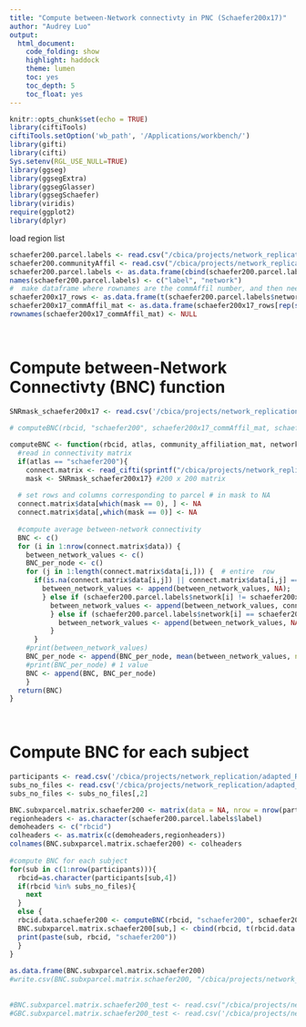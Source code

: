 ```yaml
---
title: "Compute between-Network connectivty in PNC (Schaefer200x17)"
author: "Audrey Luo"
output:
  html_document:
    code_folding: show
    highlight: haddock
    theme: lumen
    toc: yes
    toc_depth: 5
    toc_float: yes
---
```

```r
knitr::opts_chunk$set(echo = TRUE)
library(ciftiTools)
ciftiTools.setOption('wb_path', '/Applications/workbench/')
library(gifti)
library(cifti)
Sys.setenv(RGL_USE_NULL=TRUE)
library(ggseg)
library(ggsegExtra)  
library(ggsegGlasser) 
library(ggsegSchaefer)  
library(viridis)
require(ggplot2)
library(dplyr)
```

 
load region list
```r
schaefer200.parcel.labels <- read.csv("/cbica/projects/network_replication/atlases/parcellations/schaefer200x17_regionlist.csv", header = T)
schaefer200.communityAffil <- read.csv("/cbica/projects/network_replication/atlases/parcellations/Schaefer_17Network/schaefer200x17CommunityAffiliation.1D .csv", header=F)
schaefer200.parcel.labels <- as.data.frame(cbind(schaefer200.parcel.labels$x, schaefer200.communityAffil$V1))
names(schaefer200.parcel.labels) <- c("label", "network")
#  make dataframe where rownames are the commAffil number, and then need to transpose V1 to be rows 
schaefer200x17_rows <- as.data.frame(t(schaefer200.parcel.labels$network))
schaefer200x17_commAffil_mat <- as.data.frame(schaefer200x17_rows[rep(seq_len(nrow(schaefer200x17_rows)), each = 200), ])
rownames(schaefer200x17_commAffil_mat) <- NULL
 
 
```

# Compute between-Network Connectivty (BNC) function 

```r
SNRmask_schaefer200x17 <- read.csv('/cbica/projects/network_replication/atlases/Masks/SNRmask_schaefer200x17.csv')
  
# computeBNC(rbcid, "schaefer200", schaefer200x17_commAffil_mat, schaefer200.parcel.labels$network)

computeBNC <- function(rbcid, atlas, community_affiliation_mat, network_assignment){
  #read in connectivity matrix
  if(atlas == "schaefer200"){
    connect.matrix <- read_cifti(sprintf("/cbica/projects/network_replication/pconn/%1$s/%1$s_ses-PNC1_task-rest_acq-singleband_space-fsLR_atlas-Schaefer217_den-91k_den-91k_bold.pconn.nii",rbcid))
    mask <- SNRmask_schaefer200x17} #200 x 200 matrix 
 
  # set rows and columns corresponding to parcel # in mask to NA
  connect.matrix$data[which(mask == 0), ] <- NA 
  connect.matrix$data[,which(mask == 0)] <- NA
  
  #compute average between-network connectivity 
  BNC <- c()
  for (i in 1:nrow(connect.matrix$data)) {  
    between_network_values <- c() 
    BNC_per_node <- c()
    for (j in 1:length(connect.matrix$data[i,])) {  # entire  row
      if(is.na(connect.matrix$data[i,j]) || connect.matrix$data[i,j] == 1) { # add NA if excluded by mask or identity
        between_network_values <- append(between_network_values, NA);
        } else if (schaefer200.parcel.labels$network[i] != schaefer200x17_commAffil_mat[i,j]) { 
          between_network_values <- append(between_network_values, connect.matrix$data[i,j])
          } else if (schaefer200.parcel.labels$network[i] == schaefer200x17_commAffil_mat[i,j]) {  
            between_network_values <- append(between_network_values, NA)
          } 
      }
    #print(between_network_values)  
    BNC_per_node <- append(BNC_per_node, mean(between_network_values, na.rm=TRUE))  
    #print(BNC_per_node) # 1 value
    BNC <- append(BNC, BNC_per_node)  
    } 
  return(BNC)
}
  
  
```


# Compute BNC for each subject  
```r

participants <- read.csv('/cbica/projects/network_replication/adapted_Rscripts/participants_allIDs.csv')
subs_no_files <- read.csv('/cbica/projects/network_replication/adapted_Rscripts/subs_no_files.csv', row.names=NULL)
subs_no_files <- subs_no_files[,2]

BNC.subxparcel.matrix.schaefer200 <- matrix(data = NA, nrow = nrow(participants), ncol = 201)
regionheaders <- as.character(schaefer200.parcel.labels$label)
demoheaders <- c("rbcid")
colheaders <- as.matrix(c(demoheaders,regionheaders))
colnames(BNC.subxparcel.matrix.schaefer200) <- colheaders
 
#compute BNC for each subject  
for(sub in c(1:nrow(participants))){
  rbcid=as.character(participants[sub,4])
  if(rbcid %in% subs_no_files){
    next
  }
  else {
  rbcid.data.schaefer200 <- computeBNC(rbcid, "schaefer200", schaefer200x17_commAffil_mat, schaefer200.parcel.labels$network)
  BNC.subxparcel.matrix.schaefer200[sub,] <- cbind(rbcid, t(rbcid.data.schaefer200))
  print(paste(sub, rbcid, "schaefer200"))
  }
}
 
as.data.frame(BNC.subxparcel.matrix.schaefer200)
#write.csv(BNC.subxparcel.matrix.schaefer200, "/cbica/projects/network_replication/BNC/BNC_subxparcel_matrix_schaefer200x17.csv", row.names=F, quote=F)
 
  
#BNC.subxparcel.matrix.schaefer200_test <- read.csv("/cbica/projects/network_replication/BNC/BNC_subxparcel_matrix_schaefer200x17.csv") 
#GBC.subxparcel.matrix.schaefer200_test <- read.csv('/cbica/projects/network_replication/GBC/GBC_subxparcel_matrix_schaefer200x17.csv') 
  
```
